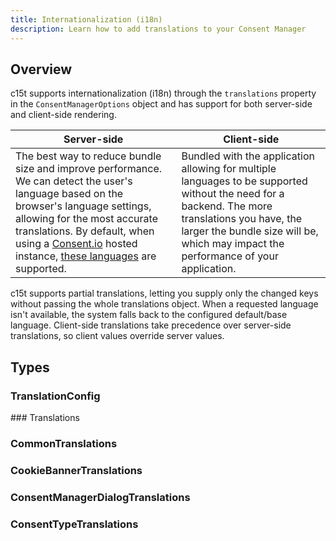 ```yaml
---
title: Internationalization (i18n)
description: Learn how to add translations to your Consent Manager
---
```


## Overview

c15t supports internationalization (i18n) through the `translations` property in the `ConsentManagerOptions` object and has support for both server-side and client-side rendering.

| Server-side | Client-side |
| --- | --- |
| The best way to reduce bundle size and improve performance. We can detect the user's language based on the browser's language settings, allowing for the most accurate translations. By default, when using a [Consent.io](https://consent.io) hosted instance, [these languages](https://github.com/c15t/c15t/tree/main/packages/translations/src/translations) are supported. | Bundled with the application allowing for multiple languages to be supported without the need for a backend. The more translations you have, the larger the bundle size will be, which may impact the performance of your application. |

c15t supports partial translations, letting you supply only the changed keys without passing the whole translations object. When a requested language isn't available, the system falls back to the configured default/base language. Client-side translations take precedence over server-side translations, so client values override server values.

## Types

### TranslationConfig

<AutoTypeTable path="./packages/translations/src/index.ts" name="TranslationConfig" />

<section id="translation-types">
  ### Translations

  <AutoTypeTable path="./packages/translations/src/types.ts" name="Translations" />

  ### CommonTranslations

  <AutoTypeTable path="./packages/translations/src/types.ts" name="CommonTranslations" />

  ### CookieBannerTranslations

  <AutoTypeTable path="./packages/translations/src/types.ts" name="CookieBannerTranslations" />

  ### ConsentManagerDialogTranslations

  <AutoTypeTable path="./packages/translations/src/types.ts" name="ConsentManagerDialogTranslations" />

  ### ConsentTypeTranslations

  <AutoTypeTable path="./packages/translations/src/types.ts" name="ConsentTypeTranslations" />
</section>
